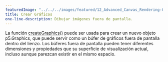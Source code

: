 ---
featuredImage: "../../../images/featured/12_Advanced_Canvas_Rendering-00_Create_Graphics-thumbnail.png"
title: Crear Gráficos
one-line-description: Dibujar imágenes fuera de pantalla.
---

La función
<a href="https://p5js.org/reference/#/p5/createGraphics" target="_blank">createGraphics()</a>
puede ser usada para crear un nuevo objeto p5.Graphics, que puede servir como
un búfer de gráficos fuera de pantalla dentro del lienzo. Los búferes fuera de pantalla pueden tener
diferentes dimensiones y propiedades que su superficie de visualización actual, incluso
aunque parezcan existir en el mismo espacio.